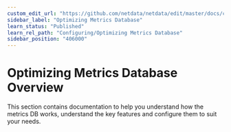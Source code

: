 ```yaml
---
custom_edit_url: "https://github.com/netdata/netdata/edit/master/docs/category-overview-pages/optimizing-metrics-database.md"
sidebar_label: "Optimizing Metrics Database"
learn_status: "Published"
learn_rel_path: "Configuring/Optimizing Metrics Database"
sidebar_position: "406000"
---
```

# Optimizing Metrics Database Overview

This section contains documentation to help you understand how the metrics DB works, understand the key features and configure them to suit your needs.
